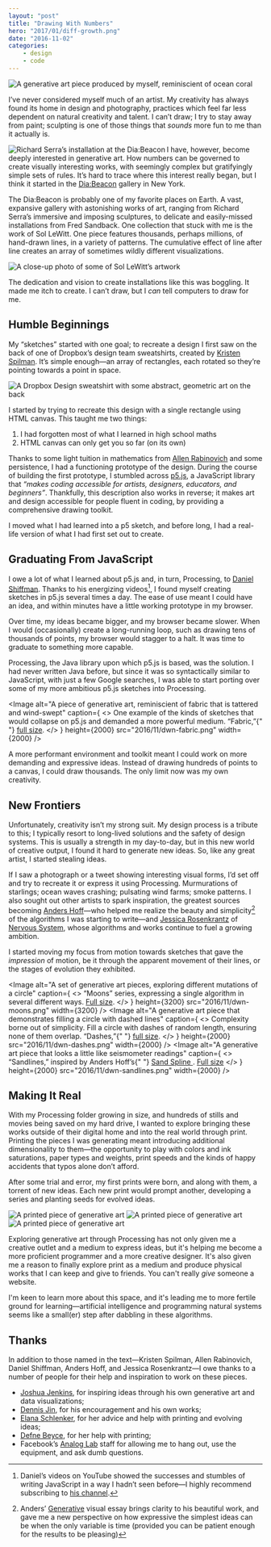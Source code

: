 ```yaml
---
layout: "post"
title: "Drawing With Numbers"
hero: "2017/01/diff-growth.png"
date: "2016-11-02"
categories:
    - design
    - code
---
```


<Image
  alt="A generative art piece produced by myself, reminiscient of ocean coral"
  height={2048}
  src="2017/01/diff-growth.png"
  width={2048}
/>

I’ve never considered myself much of an artist. My creativity has always found
its home in design and photography, practices which feel far less dependent on
natural creativity and talent. I can’t draw; I try to stay away from paint;
sculpting is one of those things that _sounds_ more fun to me than it actually
is.

<Image
  align="left"
  alt="Richard Serra’s installation at the Dia:Beacon"
  caption="An installation from Richard Serra in Dia:Beacon."
  height={6000}
  src="2016/11/dwn-serra.jpg"
  width={4000}
/>

I have, however, become deeply interested in generative art. How numbers can be
governed to create visually interesting works, with seemingly complex but
gratifyingly simple sets of rules. It’s hard to trace where this interest really
began, but I think it started in the
[Dia:Beacon](http://www.diaart.org/visit/visit/diabeacon-beacon-united-states)
gallery in New York.

The Dia:Beacon is probably one of my favorite places on Earth. A vast, expansive
gallery with astonishing works of art, ranging from Richard Serra’s immersive
and imposing sculptures, to delicate and easily-missed installations from Fred
Sandback. One collection that stuck with me is the work of Sol LeWitt. One piece
features thousands, perhaps millions, of hand-drawn lines, in a variety of
patterns. The cumulative effect of line after line creates an array of sometimes
wildly different visualizations.

<Image
  alt="A close-up photo of some of Sol LeWitt’s artwork"
  caption="A close-up of one of Sol LeWitt’s intricate pieces. It’s hard to do his work justice on a screen."
  height={4000}
  src="2016/11/dwn-sollewitt.jpg"
  width={6000}
/>

The dedication and vision to create installations like this was boggling. It
made me itch to create. I can’t draw, but I _can_ tell computers to draw for me.

## Humble Beginnings

My “sketches” started with one goal; to recreate a design I first saw on the
back of one of Dropbox’s design team sweatshirts, created by
[Kristen Spilman](https://twitter.com/kspilman). It’s simple enough—an array of
rectangles, each rotated so they’re pointing towards a point in space.

<Image
  alt="A Dropbox Design sweatshirt with some abstract, geometric art on the back"
  height={1826}
  src="2016/11/dwn-dropbox.jpg"
  width={1218}
/>

I started by trying to recreate this design with a single rectangle using HTML
canvas. This taught me two things:

1. I had forgotten most of what I learned in high school maths
2. HTML canvas can only get you so far (on its own)

Thanks to some light tuition in mathematics from
[Allen Rabinovich](http://www.allenrabinovich.com/) and some persistence, I had
a functioning prototype of the design. During the course of building the first
prototype, I stumbled across [p5.js](https://p5js.org/), a JavaScript library
that _“makes coding accessible for artists, designers, educators, and
beginners”_. Thankfully, this description also works in reverse; it makes art
and design accessible for people fluent in coding, by providing a comprehensive
drawing toolkit.

I moved what I had learned into a p5 sketch, and before long, I had a real-life
version of what I had first set out to create.

<Codepen defaultTab="result" hash="MjNZJa" themeId="26171" user="daneden" />

## Graduating From JavaScript

I owe a lot of what I learned about p5.js and, in turn, Processing, to
[Daniel Shiffman](http://shiffman.net/). Thanks to his energizing videos[^1], I
found myself creating sketches in p5.js several times a day. The ease of use
meant I could have an idea, and within minutes have a little working prototype
in my browser.

Over time, my ideas became bigger, and my browser became slower. When I would
(occasionally) create a long-running loop, such as drawing tens of thousands of
points, my browser would stagger to a halt. It was time to graduate to something
more capable.

Processing, the Java library upon which p5.js is based, was the solution. I had
never written Java before, but since it was so syntactically similar to
JavaScript, with just a few Google searches, I was able to start porting over
some of my more ambitious p5.js sketches into Processing.

<Image
  alt="A piece of generative art, reminiscient of fabric that is tattered and wind-swept"
  caption={
    <>
            One example of the kinds of sketches that would collapse on p5.js
            and demanded a more powerful medium. “Fabric,”{" "}
      <a href="/uploads/2016/11/dwn-fabric.png">full size</a>.
    </>
  }
  height={2000}
  src="2016/11/dwn-fabric.png"
  width={2000}
/>

A more performant environment and toolkit meant I could work on more demanding
and expressive ideas. Instead of drawing hundreds of points to a canvas, I could
draw thousands. The only limit now was my own creativity.

## New Frontiers

Unfortunately, creativity isn’t my strong suit. My design process is a tribute
to this; I typically resort to long-lived solutions and the safety of design
systems. This is usually a strength in my day-to-day, but in this new world of
creative output, I found it hard to generate new ideas. So, like any great
artist, I started stealing ideas.

If I saw a photograph or a tweet showing interesting visual forms, I’d set off
and try to recreate it or express it using Processing. Murmurations of
starlings; ocean waves crashing; pulsating wind farms; smoke patterns. I also
sought out other artists to spark inspiration, the greatest sources becoming
[Anders Hoff](http://inconvergent.net/)—who helped me realize the beauty and
simplicity[^2] of the algorithms I was starting to write—and
[Jessica Rosenkrantz](https://twitter.com/nervous_jessica) of
[Nervous System](http://n-e-r-v-o-u-s.com/), whose algorithms and works continue
to fuel a growing ambition.

I started moving my focus from motion towards sketches that gave the
_impression_ of motion, be it through the apparent movement of their lines, or
the stages of evolution they exhibited.

<Image
  alt="A set of generative art pieces, exploring different mutations of a circle"
  caption={
    <>
            “Moons” series, expressing a single algorithm in several different
            ways. <a href="/uploads/2016/11/dwn-moons.png">Full size</a>.
    </>
  }
  height={3200}
  src="2016/11/dwn-moons.png"
  width={3200}
/>
<Image
  alt="A generative art piece that demonstrates filling a circle with dashed lines"
  caption={
    <>
            Complexity borne out of simplicity. Fill a circle with dashes of
            random length, ensuring none of them overlap. “Dashes,”{" "}
      <a href="/uploads/2016/11/dwn-dashes.png">full size</a>.
    </>
  }
  height={2000}
  src="2016/11/dwn-dashes.png"
  width={2000}
/>
<Image
  alt="A generative art piece that looks a little like seismometer readings"
  caption={
    <>
            “Sandlines,” inspired by Anders Hoff’s{" "}
      <a href="http://inconvergent.net/generative/sand-spline/">
                Sand Spline
      </a>
            . <a href="/uploads/2016/11/dwn-sandlines.png">Full size</a>
    </>
  }
  height={2000}
  src="2016/11/dwn-sandlines.png"
  width={2000}
/>

## Making It Real

With my Processing folder growing in size, and hundreds of stills and movies
being saved on my hard drive, I wanted to explore bringing these works outside
of their digital home and into the real world through print. Printing the pieces
I was generating meant introducing additional dimensionality to them—the
opportunity to play with colors and ink saturations, paper types and weights,
print speeds and the kinds of happy accidents that typos alone don’t afford.

After some trial and error, my first prints were born, and along with them, a
torrent of new ideas. Each new print would prompt another, developing a series
and planting seeds for evolved ideas.

<Image
  alt="A printed piece of generative art"
  height={5247}
  src="2016/11/dwn-print1.jpg"
  width={3498}
/>
<Image
  alt="A printed piece of generative art"
  height={5892}
  src="2016/11/dwn-print2.jpg"
  width={3928}
/>
<Image
  alt="A printed piece of generative art"
  height={5768}
  src="2016/11/dwn-print3.jpg"
  width={3845}
/>

Exploring generative art through Processing has not only given me a creative
outlet and a medium to express ideas, but it's helping me become a more
proficient programmer and a more creative designer. It's also given me a reason
to finally explore print as a medium and produce physical works that I can keep
and give to friends. You can't really _give_ someone a website.

I'm keen to learn more about this space, and it's leading me to more fertile
ground for learning—artificial intelligence and programming natural systems
seems like a small(er) step after dabbling in these algorithms.

## Thanks

In addition to those named in the text—Kristen Spilman, Allen Rabinovich, Daniel
Shiffman, Anders Hoff, and Jessica Rosenkrantz—I owe thanks to a number of
people for their help and inspiration to work on these pieces.

-   [Joshua Jenkins](https://twitter.com/joshuajenkins), for inspiring ideas
    through his own generative art and data visualizations;
-   [Dennis Jin](https://twitter.com/nobletofu), for his encouragement and his
    own works;
-   [Elana Schlenker](https://twitter.com/elanaschlenker), for her advice and
    help with printing and evolving ideas;
-   [Defne Beyce](https://defne-beyce.squarespace.com/), for her help with
    printing;
-   Facebook’s [Analog Lab](https://twitter.com/analoglab) staff for allowing me
    to hang out, use the equipment, and ask dumb questions.

[^1]:
    Daniel’s videos on YouTube showed the successes and stumbles of writing
    JavaScript in a way I hadn’t seen before—I highly recommend subscribing to
    [his channel](https://www.youtube.com/user/shiffman).

[^2]:
    Anders’ [Generative](http://inconvergent.net/generative/) visual essay
    brings clarity to his beautiful work, and gave me a new perspective on how
    expressive the simplest ideas can be when the only variable is time
    (provided you can be patient enough for the results to be pleasing)
